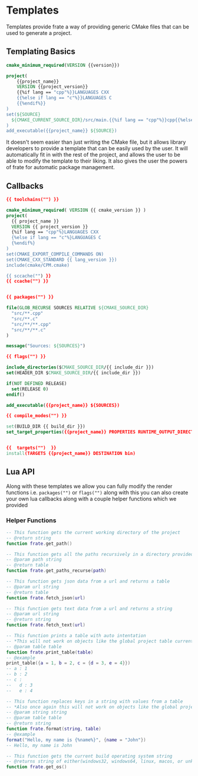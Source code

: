 # Templates 

Templates provide frate a way of providing generic CMake
files that can be used to generate a project.


## Templating Basics

```cmake
cmake_minimum_required(VERSION {{version}})

project(
    {{project_name}}
    VERSION {{project_version}}
    {{%if lang == "cpp"%}}LANGUAGES CXX
    {{%else if lang == "c"%}}LANGUAGES C
    {{%endif%}}
)
set(${SOURCE}
  ${CMAKE_CURRENT_SOURCE_DIR}/src/main.{{%if lang == "cpp"%}}cpp{{%else if lang == "c"%}}c{{%endif%}
)
add_executable({{project_name}} ${SOURCE})
```

It doesn't seem easier than just writing the CMake file, but
it allows library developers to provide a template that can
be easily used by the user. It will automatically fit in with
the rest of the project, and allows the user to be able to modify the template to their liking.
It also gives the user the powers of frate for automatic package management.

## Callbacks
```cmake
{{ toolchains("") }}

cmake_minimum_required( VERSION {{ cmake_version }} )
project(
  {{ project_name }}
  VERSION {{ project_version }}
  {%if lang == "cpp"%}LANGUAGES CXX
  {%else if lang == "c"%}LANGUAGES C
  {%endif%}
)
set(CMAKE_EXPORT_COMPILE_COMMANDS ON)
set(CMAKE_CXX_STANDARD {{ lang_version }})
include(cmake/CPM.cmake)

{{ sccache("") }}
{{ ccache("") }}


{{ packages("") }}

file(GLOB_RECURSE SOURCES RELATIVE ${CMAKE_SOURCE_DIR}
  "src/**.cpp"
  "src/**.c"
  "src/**/**.cpp"
  "src/**/**.c"
)

message("Sources: ${SOURCES}")

{{ flags("") }}

include_directories($CMAKE_SOURCE_DIR/{{ include_dir }})
set(HEADER_DIR $CMAKE_SOURCE_DIR/{{ include_dir }})

if(NOT DEFINED RELEASE)
  set(RELEASE 0)
endif()

add_executable({{project_name}} ${SOURCES})

{{ compile_modes("") }}

set(BUILD_DIR {{ build_dir }})
set_target_properties({{project_name}} PROPERTIES RUNTIME_OUTPUT_DIRECTORY {{build_dir}})


{{  targets("")  }}
install(TARGETS {{project_name}} DESTINATION bin)

```



## Lua API

Along with these templates we allow you can fully modify the render functions i.e. `packages("")` or `flags("")` along with this you can also create your own lua callbacks along with a couple helper functions which we provided

### Helper Functions

```lua
-- This function gets the current working directory of the project
-- @return string
function frate.get_path()

-- This function gets all the paths recursively in a directory provided
-- @param path string
-- @return table
function frate.get_paths_recurse(path)

-- This function gets json data from a url and returns a table
-- @param url string
-- @return table
function frate.fetch_json(url)

-- This function gets text data from a url and returns a string
-- @param url string
-- @return string
function frate.fetch_text(url)

-- This function prints a table with auto intentation
-- *This will not work on objects like the global project table currently*
-- @param table table
function frate.print_table(table)
-- @example
print_table({a = 1, b = 2, c = {d = 3, e = 4}})
-- a : 1
-- b : 2
-- c :
--   d : 3
--   e : 4

-- This function replaces keys in a string with values from a table
-- *Also once again this will not work on objects like the global project table currently, each table must be created in that instance*
-- @param string string
-- @param table table
-- @return string
function frate.format(string, table)
-- @example
format("Hello, my name is {%name%}", {name = "John"})
-- Hello, my name is John

-- This function gets the current build operating system string
-- @returns string of either(windows32, windows64, linux, macos, or unknown)
function frate.get_os()

```

